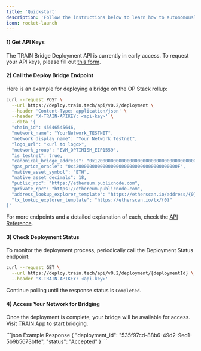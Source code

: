 ```yaml
---
title: 'Quickstart'
description: 'Follow the instructions below to learn how to autonomously deploy a trust-minimized bridge on any rollup/chain'
icon: rocket-launch
---
```


#### 1) Get API Keys
The TRAIN Bridge Deployment API is currently in early access. To request your API keys, please fill out [this form](https://ix9g7fdi92w.typeform.com/to/EFRPexAw).

#### 2) Call the Deploy Bridge Endpoint
Here is an example for deploying a bridge on the OP Stack rollup:

```bash
curl --request POST \
  --url https://deploy.train.tech/api/v0.2/deployment \
  --header 'Content-Type: application/json' \
  --header 'X-TRAIN-APIKEY: <api-key>' \
  --data '{
  "chain_id": 45646545646,
  "network_name": "YourNetwork_TESTNET",
  "network_display_name": "Your Network Testnet",
  "logo_url": "<url to logo>",
  "network_group": "EVM_OPTIMISM_EIP1559",
  "is_testnet": true,
  "canonical_bridge_address": "0x1200000000000000000000000000000000000000",
  "gas_price_oracle": "0x420000000000000000000000000000000000000F",
  "native_asset_symbol": "ETH",
  "native_asset_decimals": 18,
  "public_rpc": "https://ethereum.publicnode.com",
  "private_rpc": "https://ethereum.publicnode.com",
  "address_lookup_explorer_template": "https://etherscan.io/address/{0}",
  "tx_lookup_explorer_template": "https://etherscan.io/tx/{0}"
}'
```

For more endpoints and a detailed explanation of each, check the [API Reference](/api-reference).

#### 3) Check Deployment Status
To monitor the deployment process, periodically call the Deployment Status endpoint:

```bash
curl --request GET \
  --url https://deploy.train.tech/api/v0.2/deployment/{deploymentId} \
  --header 'X-TRAIN-APIKEY: <api-key>'
```

Continue polling until the response status is `Completed`.

#### 4) Access Your Network for Bridging
Once the deployment is complete, your bridge will be available for access. Visit [TRAIN App](https://app.train.tech) to start bridging.


<RequestExample>
<OpRequest />
</RequestExample>

<ResponseExample>
```json Example Response
{
    "deployment_id": "535f97cd-88b6-49d2-9ed1-5b9b5673bffe",
    "status": "Accepted"
}
```
</ResponseExample>